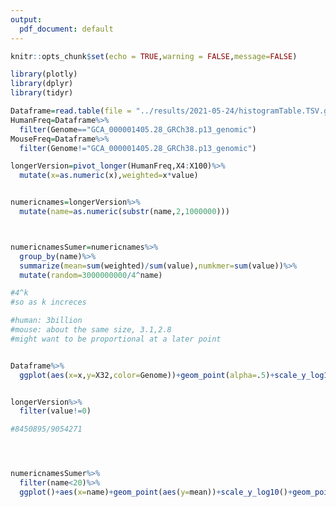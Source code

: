 ```yaml
---
output:
  pdf_document: default
---
```


```r
knitr::opts_chunk$set(echo = TRUE,warning = FALSE,message=FALSE)
```

```r
library(plotly)
library(dplyr)
library(tidyr)

Dataframe=read.table(file = "../results/2021-05-24/histogramTable.TSV.gz", sep = '\t', header = TRUE)
HumanFreq=Dataframe%>%
  filter(Genome=="GCA_000001405.28_GRCh38.p13_genomic")
MouseFreq=Dataframe%>%
  filter(Genome!="GCA_000001405.28_GRCh38.p13_genomic")

longerVersion=pivot_longer(HumanFreq,X4:X100)%>%
  mutate(x=as.numeric(x),weighted=x*value)


numericnames=longerVersion%>%
  mutate(name=as.numeric(substr(name,2,1000000)))



numericnamesSumer=numericnames%>%
  group_by(name)%>%
  summarize(mean=sum(weighted)/sum(value),numkmer=sum(value))%>%
  mutate(random=3000000000/4^name)

```


```r


#4^k
#so as k increces

#human: 3billion
#mouse: about the same size, 3.1,2.8
#might want to be proportional at a later point


Dataframe%>%
  ggplot(aes(x=x,y=X32,color=Genome))+geom_point(alpha=.5)+scale_y_log10()


longerVersion%>%
  filter(value!=0)

#8450895/9054271




numericnamesSumer%>%
  filter(name<20)%>%
  ggplot()+aes(x=name)+geom_point(aes(y=mean))+scale_y_log10()+geom_point(aes(y=random,color="3 billion /4^k"))


```
